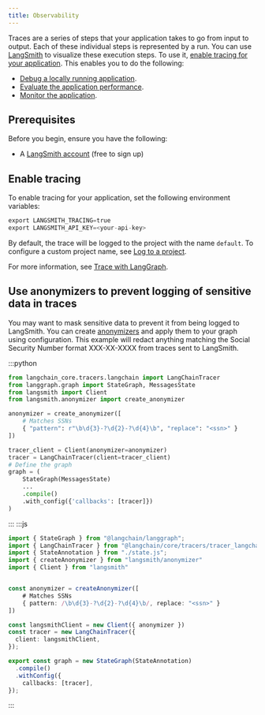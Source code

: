 ```yaml
---
title: Observability
---
```



<AlphaCallout />

Traces are a series of steps that your application takes to go from input to output. Each of these individual steps is represented by a run. You can use [LangSmith](https://smith.langchain.com/) to visualize these execution steps. To use it, [enable tracing for your application](/langsmith/trace-with-langgraph). This enables you to do the following:

* [Debug a locally running application](/langsmith/observability-studio#debug-langsmith-traces).
* [Evaluate the application performance](/oss/langchain/evals).
* [Monitor the application](/langsmith/dashboards).

## Prerequisites

Before you begin, ensure you have the following:

* A [LangSmith account](https://smith.langchain.com/) (free to sign up)

## Enable tracing

To enable tracing for your application, set the following environment variables:

```python
export LANGSMITH_TRACING=true
export LANGSMITH_API_KEY=<your-api-key>
```

By default, the trace will be logged to the project with the name `default`. To configure a custom project name, see [Log to a project](#log-to-a-project).

For more information, see [Trace with LangGraph](/langsmith/trace-with-langgraph).

<observability />

## Use anonymizers to prevent logging of sensitive data in traces

You may want to mask sensitive data to prevent it from being logged to LangSmith. You can create [anonymizers](/langsmith/mask-inputs-outputs#rule-based-masking-of-inputs-and-outputs) and apply them to
your graph using configuration. This example will redact anything matching the Social Security Number format XXX-XX-XXXX from traces sent to LangSmith.

:::python
```python Python
from langchain_core.tracers.langchain import LangChainTracer
from langgraph.graph import StateGraph, MessagesState
from langsmith import Client
from langsmith.anonymizer import create_anonymizer

anonymizer = create_anonymizer([
    # Matches SSNs
    { "pattern": r"\b\d{3}-?\d{2}-?\d{4}\b", "replace": "<ssn>" }
])

tracer_client = Client(anonymizer=anonymizer)
tracer = LangChainTracer(client=tracer_client)
# Define the graph
graph = (
    StateGraph(MessagesState)
    ...
    .compile()
    .with_config({'callbacks': [tracer]})
)
```
:::
:::js
```typescript TypeScript
import { StateGraph } from "@langchain/langgraph";
import { LangChainTracer } from "@langchain/core/tracers/tracer_langchain";
import { StateAnnotation } from "./state.js";
import { createAnonymizer } from "langsmith/anonymizer"
import { Client } from "langsmith"


const anonymizer = createAnonymizer([
    # Matches SSNs
    { pattern: /\b\d{3}-?\d{2}-?\d{4}\b/, replace: "<ssn>" }
])

const langsmithClient = new Client({ anonymizer })
const tracer = new LangChainTracer({
  client: langsmithClient,
});

export const graph = new StateGraph(StateAnnotation)
  .compile()
  .withConfig({
    callbacks: [tracer],
});
```
:::
